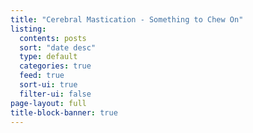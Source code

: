 ```yaml
---
title: "Cerebral Mastication - Something to Chew On"
listing:
  contents: posts
  sort: "date desc"
  type: default
  categories: true
  feed: true
  sort-ui: true
  filter-ui: false
page-layout: full
title-block-banner: true
---
```

